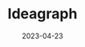 ---
title: "Ideagraph"
description: "NLP enabled Co-Pilot, take your thoughts into an interactive and expandable map. This app lets you convert any text or speech into a map that links different ideas together."
date: "2023-04-23"
published: true
repository: https://github.com/shlokj/ideagraph
---